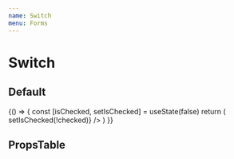 ```yaml
---
name: Switch
menu: Forms
---
```



# Switch

## Default

<Playground>
  {() => {
    const [isChecked, setIsChecked] = useState(false)
    return (
      <LocalizeThemeProvider>
        <LocalizeSwitch
          htmlFor='test'
          checked={isChecked}
          onChange={(checked) => setIsChecked(!checked)}
        />
      </LocalizeThemeProvider>
    )
  }}

</Playground>

## PropsTable

<Props of={LocalizeSwitch} />
